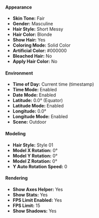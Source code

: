#### Appearance
- **Skin Tone:** Fair
- **Gender:** Masculine
- **Hair Style:** Short Messy
- **Hair Color:** Blonde
- **Show Hair:** Yes
- **Coloring Mode:** Solid Color
- **Artificial Color:** #000000
- **Bleached Hair:** No
- **Apply Hair Color:** No

#### Environment
- **Time of Day:** Current time (timestamp)
- **Time Mode:** Enabled
- **Date Mode:** Enabled
- **Latitude:** 0.0° (Equator)
- **Latitude Mode:** Enabled
- **Longitude:** 0.0°
- **Longitude Mode:** Enabled
- **Scene:** Outdoor

#### Modeling
- **Hair Style:** Style 01
- **Model X Rotation:** 0°
- **Model Y Rotation:** 0°
- **Model Z Rotation:** 0°
- **Y Auto Rotation Speed:** 0

#### Rendering
- **Show Axes Helper:** Yes
- **Show Stats:** Yes
- **FPS Limit Enabled:** Yes
- **FPS Limit:** 15
- **Show Shadows:** Yes
